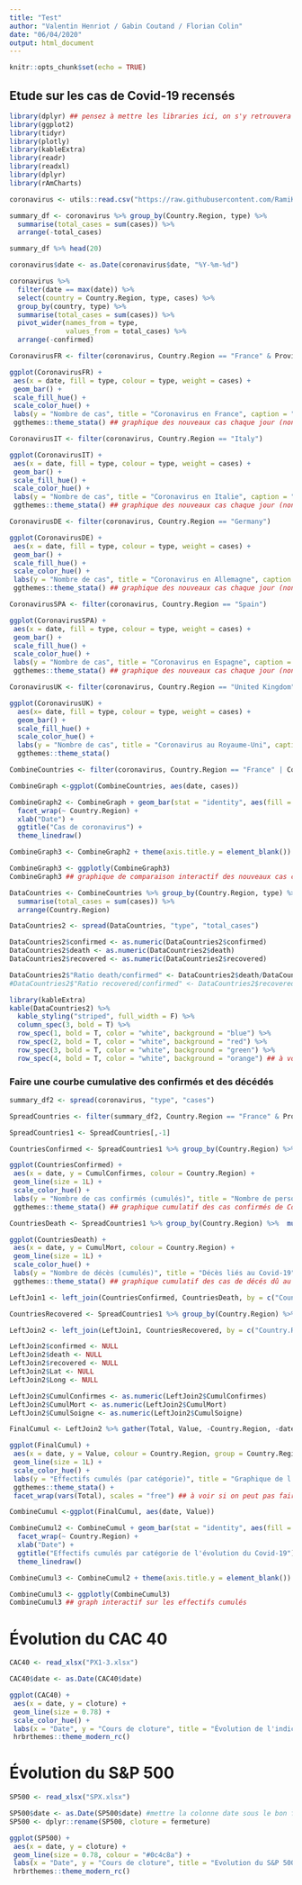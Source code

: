 ```yaml
---
title: "Test"
author: "Valentin Henriot / Gabin Coutand / Florian Colin"
date: "06/04/2020"
output: html_document
---
```


```r
knitr::opts_chunk$set(echo = TRUE)
```

## Etude sur les cas de Covid-19 recensés

```r
library(dplyr) ## pensez à mettre les libraries ici, on s'y retrouvera plus facilement
library(ggplot2)
library(tidyr)
library(plotly)
library(kableExtra)
library(readr)
library(readxl)
library(dplyr)
library(rAmCharts)
```

```r
coronavirus <- utils::read.csv("https://raw.githubusercontent.com/RamiKrispin/coronavirus-csv/master/coronavirus_dataset.csv")## URL permettant de générer la data
```

```r
summary_df <- coronavirus %>% group_by(Country.Region, type) %>%
  summarise(total_cases = sum(cases)) %>%
  arrange(-total_cases)

summary_df %>% head(20)
```

```r
coronavirus$date <- as.Date(coronavirus$date, "%Y-%m-%d")
```

```r
coronavirus %>% 
  filter(date == max(date)) %>%
  select(country = Country.Region, type, cases) %>%
  group_by(country, type) %>%
  summarise(total_cases = sum(cases)) %>%
  pivot_wider(names_from = type,
              values_from = total_cases) %>%
  arrange(-confirmed)
```

```r
CoronavirusFR <- filter(coronavirus, Country.Region == "France" & Province.State == "") ## j'ai mis Province.State "", comme ça on a pas l'OutreMer
```

```r
ggplot(CoronavirusFR) +
 aes(x = date, fill = type, colour = type, weight = cases) +
 geom_bar() +
 scale_fill_hue() +
 scale_color_hue() +
 labs(y = "Nombre de cas", title = "Coronavirus en France", caption = "Source : Rami Krispin dataset coronavirus") +
 ggthemes::theme_stata() ## graphique des nouveaux cas chaque jour (non-cumulé)
```

```r
CoronavirusIT <- filter(coronavirus, Country.Region == "Italy")
```

```r
ggplot(CoronavirusIT) +
 aes(x = date, fill = type, colour = type, weight = cases) +
 geom_bar() +
 scale_fill_hue() +
 scale_color_hue() +
 labs(y = "Nombre de cas", title = "Coronavirus en Italie", caption = "Source : Rami Krispin dataset coronavirus") +
 ggthemes::theme_stata() ## graphique des nouveaux cas chaque jour (non-cumulé)
```

```r
CoronavirusDE <- filter(coronavirus, Country.Region == "Germany")
```

```r
ggplot(CoronavirusDE) +
 aes(x = date, fill = type, colour = type, weight = cases) +
 geom_bar() +
 scale_fill_hue() +
 scale_color_hue() +
 labs(y = "Nombre de cas", title = "Coronavirus en Allemagne", caption = "Source : Rami Krispin dataset coronavirus") +
 ggthemes::theme_stata() ## graphique des nouveaux cas chaque jour (non-cumulé)
```

```r
CoronavirusSPA <- filter(coronavirus, Country.Region == "Spain")
```

```r
ggplot(CoronavirusSPA) +
 aes(x = date, fill = type, colour = type, weight = cases) +
 geom_bar() +
 scale_fill_hue() +
 scale_color_hue() +
 labs(y = "Nombre de cas", title = "Coronavirus en Espagne", caption = "Source : Rami Krispin dataset coronavirus") +
 ggthemes::theme_stata() ## graphique des nouveaux cas chaque jour (non-cumulé)
```

```r
CoronavirusUK <- filter(coronavirus, Country.Region == "United Kingdom")
```

```r
ggplot(CoronavirusUK) +
  aes(x= date, fill = type, colour = type, weight = cases) + 
  geom_bar() +
  scale_fill_hue() + 
  scale_color_hue() + 
  labs(y = "Nombre de cas", title = "Coronavirus au Royaume-Uni", caption = "Source : Rami Krispin dataset coronavirus") + 
  ggthemes::theme_stata()
```

```r
CombineCountries <- filter(coronavirus, Country.Region == "France" | Country.Region == "Spain" | Country.Region == "Germany" | Country.Region == "Italy")
```

```r
CombineGraph <-ggplot(CombineCountries, aes(date, cases))

CombineGraph2 <- CombineGraph + geom_bar(stat = "identity", aes(fill = type)) +
  facet_wrap(~ Country.Region) +
  xlab("Date") + 
  ggtitle("Cas de coronavirus") +
  theme_linedraw()

CombineGraph3 <- CombineGraph2 + theme(axis.title.y = element_blank()) 

CombineGraph3 <- ggplotly(CombineGraph3)
CombineGraph3 ## graphique de comparaison interactif des nouveaux cas chaque jour (non-cumulé)
```

```r
DataCountries <- CombineCountries %>% group_by(Country.Region, type) %>%
  summarise(total_cases = sum(cases)) %>%
  arrange(Country.Region)
```

```r
DataCountries2 <- spread(DataCountries, "type", "total_cases")
```

```r
DataCountries2$confirmed <- as.numeric(DataCountries2$confirmed)
DataCountries2$death <- as.numeric(DataCountries2$death)
DataCountries2$recovered <- as.numeric(DataCountries2$recovered) 
```

```r
DataCountries2$"Ratio death/confirmed" <- DataCountries2$death/DataCountries2$confirmed*100
#DataCountries2$"Ratio recovered/confirmed" <- DataCountries2$recovered/DataCountries2$confirmed*100
```

```r
library(kableExtra)
kable(DataCountries2) %>%
  kable_styling("striped", full_width = F) %>%
  column_spec(3, bold = T) %>%
  row_spec(1, bold = T, color = "white", background = "blue") %>%
  row_spec(2, bold = T, color = "white", background = "red") %>%
  row_spec(3, bold = T, color = "white", background = "green") %>%
  row_spec(4, bold = T, color = "white", background = "orange") ## à voir si on rajoute le ratio recovered/confirmed (pas sûr que ce soit pertinent)
```

### Faire une courbe cumulative des confirmés et des décédés

```r
summary_df2 <- spread(coronavirus, "type", "cases")
```

```r
SpreadCountries <- filter(summary_df2, Country.Region == "France" & Province.State == "" | Country.Region == "Spain" | Country.Region == "Germany" | Country.Region == "Italy") 
```

```r
SpreadCountries1 <- SpreadCountries[,-1]
```

```r
CountriesConfirmed <- SpreadCountries1 %>% group_by(Country.Region) %>% mutate(CumulConfirmes=cumsum(confirmed))
```

```r
ggplot(CountriesConfirmed) +
 aes(x = date, y = CumulConfirmes, colour = Country.Region) +
 geom_line(size = 1L) +
 scale_color_hue() +
 labs(y = "Nombre de cas confirmés (cumulés)", title = "Nombre de personnes infectées par le Covid-19") +
 ggthemes::theme_stata() ## graphique cumulatif des cas confirmés de Covid-19 
```

```r
CountriesDeath <- SpreadCountries1 %>% group_by(Country.Region) %>%  mutate(CumulMort=cumsum(death))
```

```r
ggplot(CountriesDeath) +
 aes(x = date, y = CumulMort, colour = Country.Region) +
 geom_line(size = 1L) +
 scale_color_hue() +
 labs(y = "Nombre de décès (cumulés)", title = "Décès liés au Covid-19") +
 ggthemes::theme_stata() ## graphique cumulatif des cas de décés dû au Covid-19 
```

```r
LeftJoin1 <- left_join(CountriesConfirmed, CountriesDeath, by = c("Country.Region", "Lat", "Long", "date", "confirmed", "death", "recovered"))

CountriesRecovered <- SpreadCountries1 %>% group_by(Country.Region) %>%  mutate(CumulSoigne=cumsum(recovered))

LeftJoin2 <- left_join(LeftJoin1, CountriesRecovered, by = c("Country.Region", "Lat", "Long", "date", "confirmed", "death", "recovered"))

LeftJoin2$confirmed <- NULL
LeftJoin2$death <- NULL
LeftJoin2$recovered <- NULL
LeftJoin2$Lat <- NULL
LeftJoin2$Long <- NULL

LeftJoin2$CumulConfirmes <- as.numeric(LeftJoin2$CumulConfirmes)
LeftJoin2$CumulMort <- as.numeric(LeftJoin2$CumulMort)
LeftJoin2$CumulSoigne <- as.numeric(LeftJoin2$CumulSoigne)

FinalCumul <- LeftJoin2 %>% gather(Total, Value, -Country.Region, -date)
```

```r
ggplot(FinalCumul) +
 aes(x = date, y = Value, colour = Country.Region, group = Country.Region) +
 geom_line(size = 1L) +
 scale_color_hue() +
 labs(y = "Effectifs cumulés (par catégorie)", title = "Graphique de l'évolution du Covid-19") +
 ggthemes::theme_stata() +
 facet_wrap(vars(Total), scales = "free") ## à voir si on peut pas faire un graph plus parlant
```

```r
CombineCumul <-ggplot(FinalCumul, aes(date, Value))

CombineCumul2 <- CombineCumul + geom_bar(stat = "identity", aes(fill = Total)) +
  facet_wrap(~ Country.Region) +
  xlab("Date") + 
  ggtitle("Effectifs cumulés par catégorie de l'évolution du Covid-19") +
  theme_linedraw()

CombineCumul3 <- CombineCumul2 + theme(axis.title.y = element_blank()) 

CombineCumul3 <- ggplotly(CombineCumul3)
CombineCumul3 ## graph interactif sur les effectifs cumulés
```

# Évolution du CAC 40 
```r
CAC40 <- read_xlsx("PX1-3.xlsx")

CAC40$date <- as.Date(CAC40$date)

ggplot(CAC40) +
 aes(x = date, y = cloture) +
 geom_line(size = 0.78) +
 scale_color_hue() +
 labs(x = "Date", y = "Cours de cloture", title = "Évolution de l'indice boursier CAC 40", subtitle = "Depuis janvier 2020") +
 hrbrthemes::theme_modern_rc()
```

# Évolution du S&P 500

```r
SP500 <- read_xlsx("SPX.xlsx")

SP500$date <- as.Date(SP500$date) #mettre la colonne date sous le bon format
SP500 <- dplyr::rename(SP500, cloture = fermeture)

ggplot(SP500) +
 aes(x = date, y = cloture) +
 geom_line(size = 0.78, colour = "#0c4c8a") +
 labs(x = "Date", y = "Cours de cloture", title = "Evolution du S&P 500", subtitle = "depuis janvier 2020") +
 hrbrthemes::theme_modern_rc()

```








